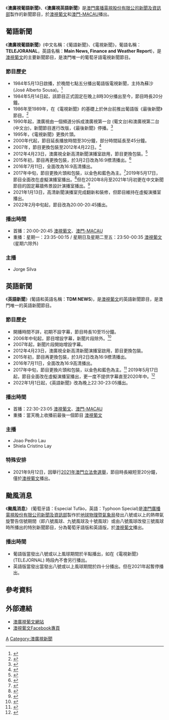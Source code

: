{{Primarysources|time=2021-03-07T04:22:33+00:00}}
{{In-progress_tvshow|澳廣視葡語新聞、澳廣視英語新聞}}

《'''澳廣視葡語新聞'''》、《'''澳廣視英語新聞'''》是[[澳門廣播電視股份有限公司|澳門廣播電視股份有限公司]][[澳廣視新聞|新聞及資訊部]]製作的新聞節目，於[[澳視葡文|澳視葡文]]和[[澳門-MACAU|澳門-MACAU]]播出。

==葡語新聞==
{{電視節目信息框
| 顏色       = 
| 名稱       = TELEJORNAL
| 原名       = 葡語新聞 (電視新聞)
| 圖片       = TDM TELEJORNAL OP (2017-).jpg
| 圖說       =
| 類型       = 新聞
| 原創       =
| 發展       =
| 導演       =
| 主持       = 葡萄牙語主播
| 演出       =
| 配音       =
| 旁白       =
| 主題曲     =
| 片頭曲     =
| 片尾曲     =
| 作曲       =
| 國家       =
| 地區       = {{MAC}}
| 語言       = [[葡萄牙语|葡萄牙语]]
| 季數       =
| 系列數     =
| 集數       =
| 每集列表   =
| 執行製片   =
| 製片人     = [[澳門廣播電視股份有限公司|澳門廣播電視股份有限公司]][[澳廣視新聞|新聞及資訊部]]
| 監製       =
| 副製片人   =
| 共同製片人  =
| 編審       =
| 剪輯       =
| 外景       =
| 機位       =
| 每集長     = 約45分鐘
| 頻道       = 
| 電視網     = [[澳視葡文|澳視葡文]]、[[澳門-MACAU|澳門-MACAU]]
| 電視臺     = 
| 視頻制式   = [[16:9|16:9]] {{lang|en|HDTV 1080i}}
| 音頻制式   =
| 首播國家   = 
| 首播地區   = 
| 開始       = 1984年5月13日
| 結束       = 至今
| 晚於       =
| 早於       =
| 相關劇集   = 
| 中國大陸名稱 =
| 臺灣名稱     =
| 港澳名稱     =
| 馬新名稱     =
| 官方網站     =
| imdb_id    =
| tv_com_id  =
}}
《'''澳廣視葡語新聞'''》(中文名稱：《葡語新聞》、《電視新聞》，葡語名稱：'''TELEJORANAL'''，英語名稱：'''Main News, Finance and Weather Report''')，是[[澳視葡文|澳視葡文]]的主要新聞節目，是澳門唯一的葡萄牙語電視新聞節目。

===節目歷史===
*1984年5月13日啟播，於晚間七點五分播出葡語版電視新聞，主持為蘇沙 (José Alberto Sousa)。<ref>{{cite web |title=《澳廣視鏡頭下的澳門》(《澳視新聞》部分片段 ) |url=https://www.youtube.com/watch?v=2ncPY-Fu_qc |access-date=2021-02-05 |archive-date=2015-09-30 |archive-url=https://web.archive.org/web/20150930032213/https://www.youtube.com/watch?v=2ncPY-Fu_qc |dead-url=no }}</ref>
*1984年5月14日起，該節目正式固定在晚上8時30分播出至今，節目時長20分鐘。
*1986年至1989年，在《電視新聞》的基礎上於休台前推出葡語版《最後新聞》節目。<ref>{{cite web |title=《最後新聞》粵語版 (1986年至1989年左右) |url=https://www.youtube.com/watch?v=d3Tq4ondL_M |website=YouTube}}</ref>
*1990年起，澳廣視由一個頻道分拆成澳廣視第一台 (葡文台)和澳廣視第二台 (中文台)，新聞節目進行改版，《最後新聞》停播。<ref>{{cite web |title=《澳視新聞》(1992年包裝) |url=https://www.bilibili.com/video/BV1Wp4y1e784?from=search&seid=4924824420995737543}}</ref>
*1995年，《電視新聞》更換片頭。
*2000年代起，節目延長播放時間至30分鐘，部分時間延長至45分鐘。
*2007年，節目更換包裝至2012年4月22日。<ref>{{cite web |title=TELEJORNAL (Vinheta em 2009)，《電視新聞》(2009年開場) |url=https://www.youtube.com/watch?v=D1nTf9Vd-uc |website=YouTube |accessdate=2021-02-05 |archive-date=2021-02-10 |archive-url=https://web.archive.org/web/20210210032213/https://www.youtube.com/watch?v=D1nTf9Vd-uc |dead-url=no }}</ref>
*2012年4月23日，澳廣視全新高清新聞演播室啟用，節目更換包裝。<ref>{{cite web |title=澳廣視葡語新聞（TELEJORNAL）片頭（2012-2015） |url=https://www.bilibili.com/video/BV1P441137nm?from=search&seid=7169698584206608468 |accessdate=2021-02-05}}</ref>
*2015年初，節目再更換包裝，於3月2日改為16:9標清播出。<ref>{{cite web |title=TELEJORNAL (OP, 19/03/2017) |url=https://www.youtube.com/watch?v=W-Nsd_vVxqA |website=YouTube |accessdate=2021-02-05}}</ref>
*2016年7月11日，全面改為16:9高清播出。
*2017年中旬，節目更換片頭和包裝，以金色和藍色為主。<ref>{{cite web |title=《葡語新聞》(2017年-2020年 開場) |url=https://www.youtube.com/watch?v=g8L6hhlvHCI |website=YouTube |accessdate=2021-02-05}}</ref>2019年5月17日，節目全面改在虛擬演播室播出。<ref>{{cite web |title=《葡語新聞》開場 (2020年9月2日) |url=https://www.youtube.com/watch?v=YKPDq_RAoAQ |website=YouTube |accessdate=2021-02-05 |archive-date=2021-02-16 |archive-url=https://web.archive.org/web/20210216231039/https://www.youtube.com/watch?v=YKPDq_RAoAQ |dead-url=no }}</ref>但在2020年8月至2021年1月初更在中文新聞節目的固定幕牆佈景設計演播室播出。<ref>{{cite web |title=《澳廣視葡語新聞》開場 (2020年9月2日) |url=https://www.bilibili.com/video/BV1eK411P7RE?from=search&seid=7169698584206608468}}</ref>
*2021年1月13日，高清新聞演播室完成翻新和裝修，但節目維持在虛擬演播室播出。
*2022年2月中旬起，節目改為20:00-20:45播出。

===播出時間===
* 首播：20:00-20:45 [[澳視葡文|澳視葡文]]、[[澳門-MACAU|澳門-MACAU]]
* 重播：星期一：23:35-00:15 / 星期日及星期二至五：23:50-00:35 [[澳視葡文|澳視葡文]] (星期六除外)

===主播===
* Jorge Silva

==英語新聞==
{{電視節目信息框
| 顏色       = 
| 名稱       = TDM NEWS
| 原名       = 英語新聞 
| 圖片       = 
| 圖說       =
| 類型       = 新聞
| 原創       =
| 發展       =
| 導演       =
| 主持       = 英語主播
| 演出       =
| 配音       =
| 旁白       =
| 主題曲     =
| 片頭曲     =
| 片尾曲     =
| 作曲       =
| 國家       =
| 地區       = {{MAC}}
| 語言       = [[英语|英语]]
| 季數       =
| 系列數     =
| 集數       =
| 每集列表   =
| 執行製片   =
| 製片人     = [[澳門廣播電視股份有限公司|澳門廣播電視股份有限公司]][[澳廣視新聞|新聞及資訊部]]
| 監製       =
| 副製片人   =
| 共同製片人  =
| 編審       =
| 剪輯       =
| 外景       =
| 機位       =
| 每集長     = 35分鐘
| 頻道       = 
| 電視網     = [[澳視葡文|澳視葡文]]、[[澳門-MACAU|澳門-MACAU]]
| 電視臺     = 
| 視頻制式   = [[16:9|16:9]] {{lang|en|HDTV 1080i}}
| 音頻制式   =
| 首播國家   = 
| 首播地區   = 
| 開始       = 不詳
| 結束       = 至今
| 晚於       =
| 早於       =
| 相關劇集   = 
| 中國大陸名稱 =
| 臺灣名稱     =
| 港澳名稱     =
| 馬新名稱     =
| 官方網站     =
| imdb_id    =
| tv_com_id  =
}}
《'''英語新聞'''》(葡語和英語名稱：'''TDM NEWS''')，是[[澳視葡文|澳視葡文]]的英語新聞節目，是澳門唯一的英語新聞節目。

===節目歷史===
*開播時間不詳，初期不設字幕，節目時長10至15分鐘。
*2006年中旬起，節目增設字幕，新聞片段除外。<ref>{{cite web |title=Herbert Ramos TDM English News NOV 2006 (Full Segment) 02 |url=https://www.youtube.com/watch?v=W6r1xQvl5aM |website=YouTube |accessdate=2021-02-05}}</ref>
*2007年起，新聞片段開始增設字幕。
*2012年4月23日，澳廣視全新高清新聞演播室啟用，節目更換包裝。
*2015年初，節目再更換包裝，於3月2日改為16:9標清播出。
*2016年7月11日，全面改為16:9高清播出。
*2017年中旬，節目更換片頭和包裝，以金色和藍色為主。<ref>{{cite web |title=TDM English News intro (2018) |url=https://www.bilibili.com/video/BV1s4411t7JC?p=2 |accessdate=2021-02-05 |archive-date=2021-02-13 |archive-url=https://web.archive.org/web/20210213074452/https://www.bilibili.com/video/BV1s4411t7JC?p=2 |dead-url=no }}</ref> 2019年5月17日起，節目全面改在虛擬演播室播出，更一度不提供字幕直至2020年中。<ref>{{cite web |title=《澳廣視英語新聞》開場 (2020年9月25日) |url=https://www.bilibili.com/video/BV1aa4y1j7nt?from=search&seid=15313784260288100986 |accessdate=2021-02-05}}</ref>
* 2022年1月1日起，《英語新聞》改為晚上22:30-23:05播出。

===播出時間===
* 首播：22:30-23:05 [[澳視葡文|澳視葡文]]、[[澳門-MACAU|澳門-MACAU]]
* 重播：當天晚上收播前最後一個節目 [[澳視葡文|澳視葡文]]

===主播===
* Joao Pedro Lau
* Shiela Cristino Lay

===特殊安排===
* 2021年9月12日，因舉行[[2021年澳門立法會選舉|2021年澳門立法會選舉]]，節目時長縮短至20分鐘，僅於[[澳視葡文台|澳視葡文]]播出。

==颱風消息==
{{電視節目信息框
| 顏色       = 
| 名稱       = 颱風消息 
| 原名       = Especial Tufão (葡萄牙語版本) <br> Typhoon Special (英語版本)
| 圖片       = 
| 圖說       =
| 類型       = 新聞
| 原創       =
| 發展       =
| 導演       =
| 主持       = 葡萄牙語版本：葡萄牙語主播 <br> 英語版本：英語主播 或 葡萄牙語主播 (代班)
| 演出       =
| 配音       =
| 旁白       =
| 主題曲     =
| 片頭曲     =
| 片尾曲     =
| 作曲       =
| 國家       =
| 地區       = {{MAC}}
| 語言       = [[葡萄牙語|葡萄牙語]]、[[英语|英语]]
| 季數       =
| 系列數     =
| 集數       =
| 每集列表   =
| 執行製片   =
| 製片人     = [[澳門廣播電視股份有限公司|澳門廣播電視股份有限公司]][[澳廣視新聞|新聞及資訊部]]
| 監製       =
| 副製片人   =
| 共同製片人  =
| 編審       =
| 剪輯       =
| 外景       =
| 機位       =
| 每集長     = 5-7分鐘
| 頻道       = 
| 電視網     = [[澳視葡文|澳視葡文]]
| 電視臺     = 
| 視頻制式   = [[16:9|16:9]] {{lang|en|HDTV 1080i}}
| 音頻制式   =
| 首播國家   = 
| 首播地區   = 
| 開始       = 1984年
| 結束       = 至今
| 晚於       =
| 早於       =
| 相關劇集   = 
| 中國大陸名稱 =
| 臺灣名稱     =
| 港澳名稱     =
| 馬新名稱     =
| 官方網站     =
| imdb_id    =
| tv_com_id  =
}}
《'''颱風消息'''》 (葡萄牙語：Especial Tufão，英語：Typhoon Special)是[[澳門廣播電視股份有限公司|澳門廣播電視股份有限公司]][[澳廣視新聞|新聞及資訊部]]製作於[[地球物理暨氣象局|地球物理暨氣象局]]發出八號或以上的熱帶氣旋警告信號期間（即八號風球、九號風球及十號風球）或由八號風球改發三號風球時所播出的特別新聞節目，分為葡萄牙語版和英語版，於[[澳視葡文|澳視葡文]]播出。

===播出時間===
* 葡語版當發出八號或以上風球期間於半點播出，如在《電視新聞》(TELEJORNAL) 時段內不會另行播出。
* 英語版當發出當發出八號或以上風球期間於四十分播出。但在2021年起暫停播出。

==參考資料==
{{reflist}}

==外部連結==
* [https://port.tdm.com.mo/ 澳廣視葡文網站] {{Wayback|url=https://port.tdm.com.mo/ |date=20190822012601 }}<br>
* [https://www.facebook.com/Canal.Macau/ 澳視葡文Facebook專頁] {{Wayback|url=https://www.facebook.com/Canal.Macau/ |date=20210117220531 }}<br>
{{澳廣視新聞節目}}

[[Category:澳廣視|A]]
[[Category:澳廣視新聞|Category:澳廣視新聞]]